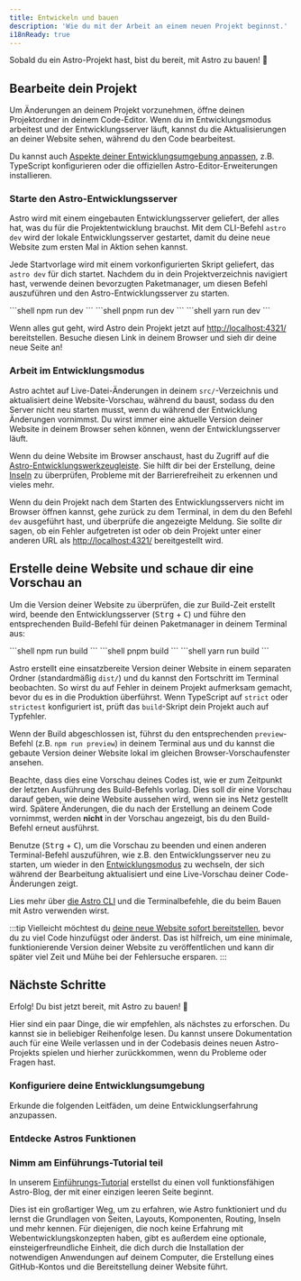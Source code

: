 ```yaml
---
title: Entwickeln und bauen
description: 'Wie du mit der Arbeit an einem neuen Projekt beginnst.'
i18nReady: true
---
```



Sobald du ein Astro-Projekt hast, bist du bereit, mit Astro zu bauen! 🚀

## Bearbeite dein Projekt

Um Änderungen an deinem Projekt vorzunehmen, öffne deinen Projektordner in deinem Code-Editor. Wenn du im Entwicklungsmodus arbeitest und der Entwicklungsserver läuft, kannst du die Aktualisierungen an deiner Website sehen, während du den Code bearbeitest.

Du kannst auch [Aspekte deiner Entwicklungsumgebung anpassen](#konfiguriere-deine-entwicklungsumgebung), z.B. TypeScript konfigurieren oder die offiziellen Astro-Editor-Erweiterungen installieren.

### Starte den Astro-Entwicklungsserver

Astro wird mit einem eingebauten Entwicklungsserver geliefert, der alles hat, was du für die Projektentwicklung brauchst. Mit dem CLI-Befehl `astro dev` wird der lokale Entwicklungsserver gestartet, damit du deine neue Website zum ersten Mal in Aktion sehen kannst.

Jede Startvorlage wird mit einem vorkonfigurierten Skript geliefert, das `astro dev` für dich startet. Nachdem du in dein Projektverzeichnis navigiert hast, verwende deinen bevorzugten Paketmanager, um diesen Befehl auszuführen und den Astro-Entwicklungsserver zu starten.

<PackageManagerTabs>
  <Fragment slot="npm">
  ```shell
  npm run dev
  ```
  </Fragment>
  <Fragment slot="pnpm">
  ```shell
  pnpm run dev
  ```
  </Fragment>
  <Fragment slot="yarn">
  ```shell
  yarn run dev
  ```
  </Fragment>
</PackageManagerTabs>

Wenn alles gut geht, wird Astro dein Projekt jetzt auf [http://localhost:4321/](http://localhost:4321/) bereitstellen. Besuche diesen Link in deinem Browser und sieh dir deine neue Seite an!

### Arbeit im Entwicklungsmodus

Astro achtet auf Live-Datei-Änderungen in deinem `src/`-Verzeichnis und aktualisiert deine Website-Vorschau, während du baust, sodass du den Server nicht neu starten musst, wenn du während der Entwicklung Änderungen vornimmst. Du wirst immer eine aktuelle Version deiner Website in deinem Browser sehen können, wenn der Entwicklungsserver läuft.

Wenn du deine Website im Browser anschaust, hast du Zugriff auf die [Astro-Entwicklungswerkzeugleiste](/de/guides/dev-toolbar/). Sie hilft dir bei der Erstellung, deine [Inseln](/de/concepts/islands/) zu überprüfen, Probleme mit der Barrierefreiheit zu erkennen und vieles mehr.

Wenn du dein Projekt nach dem Starten des Entwicklungsservers nicht im Browser öffnen kannst, gehe zurück zu dem Terminal, in dem du den Befehl `dev` ausgeführt hast, und überprüfe die angezeigte Meldung. Sie sollte dir sagen, ob ein Fehler aufgetreten ist oder ob dein Projekt unter einer anderen URL als [http://localhost:4321/](http://localhost:4321/) bereitgestellt wird.

## Erstelle deine Website und schaue dir eine Vorschau an

Um die Version deiner Website zu überprüfen, die zur Build-Zeit erstellt wird, beende den Entwicklungsserver (<kbd>Strg</kbd> + <kbd>C</kbd>) und führe den entsprechenden Build-Befehl für deinen Paketmanager in deinem Terminal aus:

<PackageManagerTabs>
  <Fragment slot="npm">
  ```shell
  npm run build
  ```
  </Fragment>
  <Fragment slot="pnpm">
  ```shell
  pnpm build
  ```
  </Fragment>
  <Fragment slot="yarn">
  ```shell
  yarn run build
  ```
  </Fragment>
</PackageManagerTabs>

Astro erstellt eine einsatzbereite Version deiner Website in einem separaten Ordner (standardmäßig `dist/`) und du kannst den Fortschritt im Terminal beobachten. So wirst du auf Fehler in deinem Projekt aufmerksam gemacht, bevor du es in die Produktion überführst. Wenn TypeScript auf `strict` oder `strictest` konfiguriert ist, prüft das `build`-Skript dein Projekt auch auf Typfehler.

Wenn der Build abgeschlossen ist, führst du den entsprechenden `preview`-Befehl (z.B. `npm run preview`) in deinem Terminal aus und du kannst die gebaute Version deiner Website lokal im gleichen Browser-Vorschaufenster ansehen.

Beachte, dass dies eine Vorschau deines Codes ist, wie er zum Zeitpunkt der letzten Ausführung des Build-Befehls vorlag. Dies soll dir eine Vorschau darauf geben, wie deine Website aussehen wird, wenn sie ins Netz gestellt wird. Spätere Änderungen, die du nach der Erstellung an deinem Code vornimmst, werden **nicht** in der Vorschau angezeigt, bis du den Build-Befehl erneut ausführst.

Benutze (<kbd>Strg</kbd> + <kbd>C</kbd>), um die Vorschau zu beenden und einen anderen Terminal-Befehl auszuführen, wie z.B. den Entwicklungsserver neu zu starten, um wieder in den [Entwicklungsmodus](#arbeit-im-entwicklungsmodus) zu wechseln, der sich während der Bearbeitung aktualisiert und eine Live-Vorschau deiner Code-Änderungen zeigt.

<ReadMore>Lies mehr über [die Astro CLI](/de/reference/cli-reference/) und die Terminalbefehle, die du beim Bauen mit Astro verwenden wirst.</ReadMore>

:::tip 
Vielleicht möchtest du [deine neue Website sofort bereitstellen](/de/guides/deploy/), bevor du zu viel Code hinzufügst oder änderst. Das ist hilfreich, um eine minimale, funktionierende Version deiner Website zu veröffentlichen und kann dir später viel Zeit und Mühe bei der Fehlersuche ersparen.
:::

## Nächste Schritte

Erfolg! Du bist jetzt bereit, mit Astro zu bauen! 🥳

Hier sind ein paar Dinge, die wir empfehlen, als nächstes zu erforschen. Du kannst sie in beliebiger Reihenfolge lesen. Du kannst unsere Dokumentation auch für eine Weile verlassen und in der Codebasis deines neuen Astro-Projekts spielen und hierher zurückkommen, wenn du Probleme oder Fragen hast.

### Konfiguriere deine Entwicklungsumgebung

Erkunde die folgenden Leitfäden, um deine Entwicklungserfahrung anzupassen.

<CardGrid>
  <LinkCard
    title="Editor-Einrichtung"
    description="Passe deinen Code-Editor an, um das Astro-Entwicklererlebnis zu verbessern und neue Funktionen freizuschalten."
    href="/de/editor-setup/"
  />
  <LinkCard
    title="Entwicklungswerkzeugleiste"
    description="Entdecke die hilfreichen Funktionen der Entwicklungswerkzeugleiste."
    href="/de/guides/dev-toolbar/"
  />
  <LinkCard
    title="TypeScript Konfiguration"
    description="Konfiguriere Optionen für die Typprüfung, IntelliSense und mehr."
    href="/de/guides/typescript/"
  />
</CardGrid>

### Entdecke Astros Funktionen

<CardGrid>
  <LinkCard
    title="Verstehe deine Codebasis"
    description="Erfahre mehr über die Dateistruktur von Astro in unserem Leitfaden zur Projektstruktur."
    href="/de/basics/project-structure/"
  />
  <LinkCard
    title="Inhaltssammlungen erstellen"
    description="Füge Inhalte zu deiner neuen Website mit Frontmatter-Validierung und automatischer Typensicherheit hinzu."
    href="/de/guides/content-collections/"
  />
    <LinkCard
    title="Ansichtsübergänge hinzufügen"
    description="Nahtlose Seitenübergänge und Animationen erstellen."
    href="/de/guides/view-transitions/"
  />
  <LinkCard
    title="Erfahre mehr über Inseln"
    description="Lies über die Architektur der Astro-Inseln."
    href="/de/concepts/islands/"
  />
</CardGrid>

### Nimm am Einführungs-Tutorial teil

In unserem [Einführungs-Tutorial](/de/tutorial/0-introduction/) erstellst du einen voll funktionsfähigen Astro-Blog, der mit einer einzigen leeren Seite beginnt.

Dies ist ein großartiger Weg, um zu erfahren, wie Astro funktioniert und du lernst die Grundlagen von Seiten, Layouts, Komponenten, Routing, Inseln und mehr kennen. Für diejenigen, die noch keine Erfahrung mit Webentwicklungskonzepten haben, gibt es außerdem eine optionale, einsteigerfreundliche Einheit, die dich durch die Installation der notwendigen Anwendungen auf deinem Computer, die Erstellung eines GitHub-Kontos und die Bereitstellung deiner Website führt.
